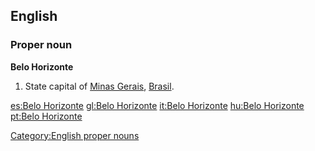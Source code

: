 ==English==

===Proper noun===
'''Belo Horizonte'''

#State capital of [[Minas Gerais]], [[Brasil]].

[[Category:English proper nouns]]

[[es:Belo Horizonte]]
[[gl:Belo Horizonte]]
[[it:Belo Horizonte]]
[[hu:Belo Horizonte]]
[[pt:Belo Horizonte]]